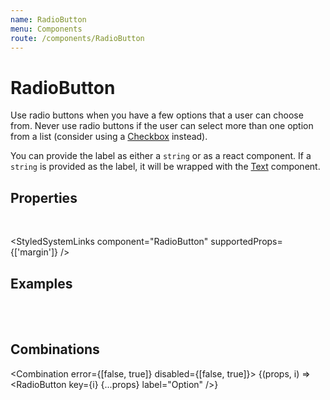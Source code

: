 ```yaml
---
name: RadioButton
menu: Components
route: /components/RadioButton
---
```



# RadioButton

Use radio buttons when you have a few options that a user can choose from. Never use radio buttons if the user can
select more than one option from a list (consider using a [Checkbox](/components/Checkbox) instead).

You can provide the label as either a `string` or as a react component. If a `string` is provided as the label, it
will be wrapped with the [Text](/components/text) component.


## Properties

<RadioButtonPropsTable />
<br />

<StyledSystemLinks component="RadioButton" supportedProps={['margin']} />

## Examples

<Playground>
    <RadioButton name="example" label="Taxi" />
    <br />
    <RadioButton name="example" label="Scooter" />
    <br />
    <RadioButton name="example" label="Bike" />
</Playground>

## Combinations

<Combination error={[false, true]} disabled={[false, true]}>
    {(props, i) => <RadioButton key={i} {...props} label="Option" />}
</Combination>
